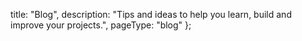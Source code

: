 
  title: "Blog",
  description:
    "Tips and ideas to help you learn, build and improve your projects.",
  pageType: "blog"
};

<Header />
<Section as="main">
  <MostRecent pages={props.pages}/>
</Section>
